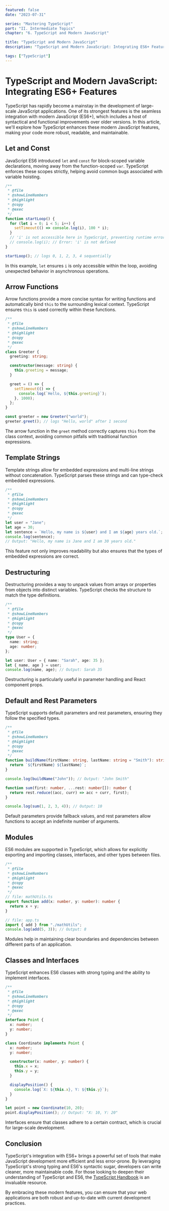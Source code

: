 ```yaml
---
featured: false
date: "2023-07-31"

series: "Mastering TypeScript"
part: "II. Intermediate Topics"
chapter: "6. TypeScript and Modern JavaScript"

title: "TypeScript and Modern JavaScript"
description: "TypeScript and Modern JavaScript: Integrating ES6+ Features."

tags: ["TypeScript"]
---
```


# TypeScript and Modern JavaScript: Integrating ES6+ Features

TypeScript has rapidly become a mainstay in the development of large-scale JavaScript applications. One of its strongest features is the seamless integration with modern JavaScript (ES6+), which includes a host of syntactical and functional improvements over older versions. In this article, we'll explore how TypeScript enhances these modern JavaScript features, making your code more robust, readable, and maintainable.

## Let and Const

JavaScript ES6 introduced `let` and `const` for block-scoped variable declarations, moving away from the function-scoped `var`. TypeScript enforces these scopes strictly, helping avoid common bugs associated with variable hoisting.

```typescript
/**
 * @file
 * @showLineNumbers
 * @highlight
 * @copy
 * @exec
 */
function startLoop() {
  for (let i = 0; i < 5; i++) {
    setTimeout(() => console.log(i), 100 * i);
  }
  // 'i' is not accessible here in TypeScript, preventing runtime errors
  // console.log(i); // Error: 'i' is not defined
}

startLoop(); // logs 0, 1, 2, 3, 4 sequentially
```

In this example, `let` ensures `i` is only accessible within the loop, avoiding unexpected behavior in asynchronous operations.

## Arrow Functions

Arrow functions provide a more concise syntax for writing functions and automatically bind `this` to the surrounding lexical context. TypeScript ensures `this` is used correctly within these functions.

```typescript
/**
 * @file
 * @showLineNumbers
 * @highlight
 * @copy
 * @exec
 */
class Greeter {
  greeting: string;

  constructor(message: string) {
    this.greeting = message;
  }

  greet = () => {
    setTimeout(() => {
      console.log(`Hello, ${this.greeting}`);
    }, 1000);
  };
}

const greeter = new Greeter("world");
greeter.greet(); // logs "Hello, world" after 1 second
```

The arrow function in the `greet` method correctly captures `this` from the class context, avoiding common pitfalls with traditional function expressions.

## Template Strings

Template strings allow for embedded expressions and multi-line strings without concatenation. TypeScript parses these strings and can type-check embedded expressions.

```typescript
/**
 * @file
 * @showLineNumbers
 * @highlight
 * @copy
 * @exec
 */
let user = "Jane";
let age = 30;
let sentence = `Hello, my name is ${user} and I am ${age} years old.`;
console.log(sentence);
// Output: "Hello, my name is Jane and I am 30 years old."
```

This feature not only improves readability but also ensures that the types of embedded expressions are correct.

## Destructuring

Destructuring provides a way to unpack values from arrays or properties from objects into distinct variables. TypeScript checks the structure to match the type definitions.

```typescript
/**
 * @file
 * @showLineNumbers
 * @highlight
 * @copy
 * @exec
 */
type User = {
  name: string;
  age: number;
};

let user: User = { name: "Sarah", age: 35 };
let { name, age } = user;
console.log(name, age); // Output: Sarah 35
```

Destructuring is particularly useful in parameter handling and React component props.

## Default and Rest Parameters

TypeScript supports default parameters and rest parameters, ensuring they follow the specified types.

```typescript
/**
 * @file
 * @showLineNumbers
 * @highlight
 * @copy
 * @exec
 */
function buildName(firstName: string, lastName: string = "Smith"): string {
  return `${firstName} ${lastName}`;
}

console.log(buildName("John")); // Output: "John Smith"

function sum(first: number, ...rest: number[]): number {
  return rest.reduce((acc, curr) => acc + curr, first);
}

console.log(sum(1, 2, 3, 4)); // Output: 10
```

Default parameters provide fallback values, and rest parameters allow functions to accept an indefinite number of arguments.

## Modules

ES6 modules are supported in TypeScript, which allows for explicitly exporting and importing classes, interfaces, and other types between files.

```typescript
/**
 * @file
 * @showLineNumbers
 * @highlight
 * @copy
 * @exec
 */
// file: mathUtils.ts
export function add(x: number, y: number): number {
  return x + y;
}

// file: app.ts
import { add } from "./mathUtils";
console.log(add(5, 3)); // Output: 8
```

Modules help in maintaining clear boundaries and dependencies between different parts of an application.

## Classes and Interfaces

TypeScript enhances ES6 classes with strong typing and the ability to implement interfaces.

```typescript
/**
 * @file
 * @showLineNumbers
 * @highlight
 * @copy
 * @exec
 */
interface Point {
  x: number;
  y: number;
}

class Coordinate implements Point {
  x: number;
  y: number;

  constructor(x: number, y: number) {
    this.x = x;
    this.y = y;
  }

  displayPosition() {
    console.log(`X: ${this.x}, Y: ${this.y}`);
  }
}

let point = new Coordinate(10, 20);
point.displayPosition(); // Output: "X: 10, Y: 20"
```

Interfaces ensure that classes adhere to a certain contract, which is crucial for large-scale development.

## Conclusion

TypeScript's integration with ES6+ brings a powerful set of tools that make JavaScript development more efficient and less error-prone. By leveraging TypeScript's strong typing and ES6's syntactic sugar, developers can write cleaner, more maintainable code. For those looking to deepen their understanding of TypeScript and ES6, the [TypeScript Handbook](https://www.typescriptlang.org/docs/handbook/intro.html) is an invaluable resource.

By embracing these modern features, you can ensure that your web applications are both robust and up-to-date with current development practices.
